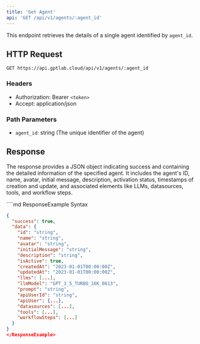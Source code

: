 ```yaml
---
title: 'Get Agent'
api: 'GET /api/v1/agents/:agent_id'
---
```


This endpoint retrieves the details of a single agent identified by `agent_id`.

## HTTP Request

`GET https://api.gptlab.cloud/api/v1/agents/:agent_id`

### Headers

- Authorization: Bearer `<token>`
- Accept: application/json

### Path Parameters

- `agent_id`: string (The unique identifier of the agent)

## Response

The response provides a JSON object indicating success and containing the detailed information of the specified agent. It includes the agent's ID, name, avatar, initial message, description, activation status, timestamps of creation and update, and associated elements like LLMs, datasources, tools, and workflow steps.

<ResponseExample>
````md ResponseExample Syntax
<ResponseExample>

```json Response
{
  "success": true,
  "data": {
    "id": "string",
    "name": "string",
    "avatar": "string",
    "initialMessage": "string",
    "description": "string",
    "isActive": true,
    "createdAt": "2023-01-01T00:00:00Z",
    "updatedAt": "2023-01-01T00:00:00Z",
    "llms": [...],
    "llmModel": "GPT_3_5_TURBO_16K_0613",
    "prompt": "string",
    "apiUserId": "string",
    "apiUser": {...},
    "datasources": [...],
    "tools": [...],
    "workflowSteps": [...]
  }
}
</ResponseExample>
````
```
